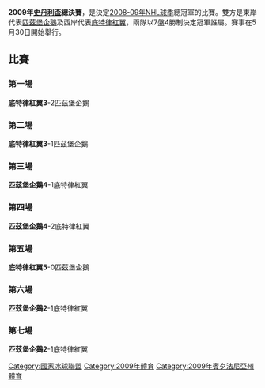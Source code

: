 '''2009年[[史丹利盃|史丹利盃]]總決賽'''，是決定[[2008-09年NHL球季|2008-09年NHL球季]]總冠軍的比賽。雙方是東岸代表[[匹茲堡企鵝|匹茲堡企鵝]]及西岸代表[[底特律紅翼|底特律紅翼]]，兩隊以7盤4勝制決定冠軍誰屬。賽事在5月30日開始舉行。
== 比賽 ==
=== 第一場 ===
'''底特律紅翼3'''-2匹茲堡企鵝

=== 第二場 ===
'''底特律紅翼3'''-1匹茲堡企鵝

=== 第三場 ===
'''匹茲堡企鵝4'''-1底特律紅翼

=== 第四場 ===
'''匹茲堡企鵝4'''-2底特律紅翼

=== 第五場 ===
'''底特律紅翼5'''-0匹茲堡企鵝

=== 第六場 ===
'''匹茲堡企鵝2'''-1底特律紅翼

=== 第七場 ===
'''匹茲堡企鵝2'''-1底特律紅翼
{{sports-stub}}

[[Category:國家冰球聯盟|Category:國家冰球聯盟]]
[[Category:2009年體育|Category:2009年體育]]
[[Category:2009年賓夕法尼亞州體育|Category:2009年賓夕法尼亞州體育]]